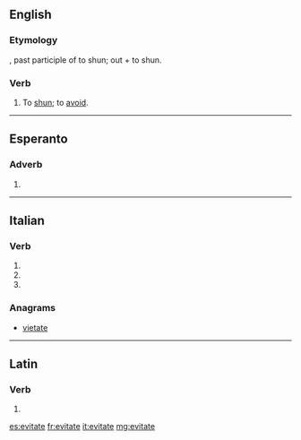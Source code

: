 ==English==

===Etymology===
{{etyl|la|en}} {{lena}} {{term|evitatus}}, past participle of {{term|evitare}} to shun; {{term|e}} out + {{term|vitare}} to shun.

===Verb===
{{en-verb|evitat}}

# {{context|obsolete|lang=en}} To [[shun]]; to [[avoid]].
#: {{rfquotek|Shakespeare}}

{{Webster 1913}}

----

==Esperanto==

===Adverb===
{{head|eo|participle}}

# {{eo-form of|evit|ate}}

----

==Italian==

===Verb===
{{head|it|verb form|cat2=past participle forms}}

# {{conjugation of|evitare||2|p|pres|ind|lang=it}}
# {{conjugation of|evitare||2|p|imp|lang=it}}
# {{feminine plural of|evitato|lang=it}}

===Anagrams===
* [[vietate#Italian|vietate]]

----

==Latin==

===Verb===
{{la-verb-form|ēvītāte}}

# {{conjugation of|ēvītō||2|p|pres|act|imp|lang=la}}

[[es:evitate]]
[[fr:evitate]]
[[it:evitate]]
[[mg:evitate]]